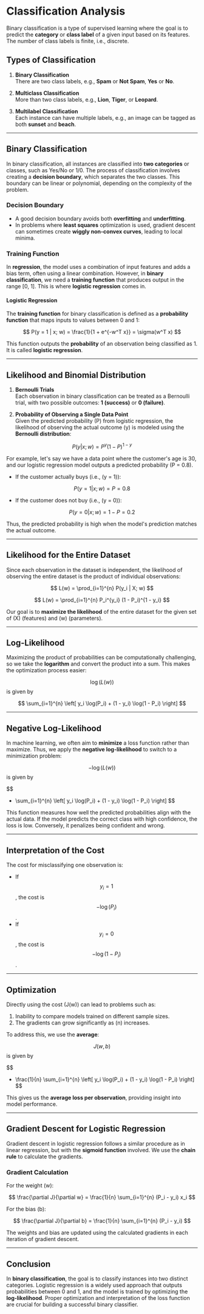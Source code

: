 
# Classification Analysis

Binary classification is a type of supervised learning where the goal is to predict the **category** or **class label** of a given input based on its features. The number of class labels is finite, i.e., discrete.

## Types of Classification

1. **Binary Classification**  
   There are two class labels, e.g., **Spam** or **Not Spam**, **Yes** or **No**.

2. **Multiclass Classification**  
   More than two class labels, e.g., **Lion**, **Tiger**, or **Leopard**.

3. **Multilabel Classification**  
   Each instance can have multiple labels, e.g., an image can be tagged as both **sunset** and **beach**.

---

## Binary Classification

In binary classification, all instances are classified into **two categories** or classes, such as Yes/No or 1/0. The process of classification involves creating a **decision boundary**, which separates the two classes. This boundary can be linear or polynomial, depending on the complexity of the problem.

### Decision Boundary

- A good decision boundary avoids both **overfitting** and **underfitting**.
- In problems where **least squares** optimization is used, gradient descent can sometimes create **wiggly non-convex curves**, leading to local minima.

### Training Function

In **regression**, the model uses a combination of input features and adds a bias term, often using a linear combination. However, in **binary classification**, we need a **training function** that produces output in the range [0, 1]. This is where **logistic regression** comes in.

#### Logistic Regression

The **training function** for binary classification is defined as a **probability function** that maps inputs to values between 0 and 1:

$$
P(y = 1 | x; w) = \frac{1}{1 + e^{-w^T x}} = \sigma(w^T x)
$$

This function outputs the **probability** of an observation being classified as 1. It is called **logistic regression**.

---

## Likelihood and Binomial Distribution

1. **Bernoulli Trials**  
   Each observation in binary classification can be treated as a Bernoulli trial, with two possible outcomes: **1 (success)** or **0 (failure)**.

2. **Probability of Observing a Single Data Point**  
   Given the predicted probability \(P\) from logistic regression, the likelihood of observing the actual outcome \(y\) is modeled using the **Bernoulli distribution**:

$$
P(y | x; w) = P^y (1 - P)^{1 - y}
$$

For example, let's say we have a data point where the customer's age is 30, and our logistic regression model outputs a predicted probability \(P = 0.8\).

- If the customer actually buys (i.e., \(y = 1\)):

$$
P(y = 1 | x; w) = P = 0.8
$$

- If the customer does not buy (i.e., \(y = 0\)):

$$
P(y = 0 | x; w) = 1 - P = 0.2
$$

Thus, the predicted probability is high when the model's prediction matches the actual outcome.

---

## Likelihood for the Entire Dataset

Since each observation in the dataset is independent, the likelihood of observing the entire dataset is the product of individual observations:

$$
L(w) = \prod_{i=1}^{n} P(y_i | X; w)
$$

$$
L(w) = \prod_{i=1}^{n} P_i^{y_i} (1 - P_i)^{1 - y_i}
$$

Our goal is to **maximize the likelihood** of the entire dataset for the given set of \(X\) (features) and \(w\) (parameters).

---

## Log-Likelihood

Maximizing the product of probabilities can be computationally challenging, so we take the **logarithm** and convert the product into a sum. This makes the optimization process easier:

$$\log(L(w))$$ is given by

$$
 \sum_{i=1}^{n} \left[ y_i \log(P_i) + (1 - y_i) \log(1 - P_i) \right]
$$

---

## Negative Log-Likelihood

In machine learning, we often aim to **minimize** a loss function rather than maximize. Thus, we apply the **negative log-likelihood** to switch to a minimization problem:

$$-\log(L(w))$$ is given by

$$
- \sum_{i=1}^{n} \left[ y_i \log(P_i) + (1 - y_i) \log(1 - P_i) \right]
$$

This function measures how well the predicted probabilities align with the actual data. If the model predicts the correct class with high confidence, the loss is low. Conversely, it penalizes being confident and wrong.

---

## Interpretation of the Cost

The cost for misclassifying one observation is:

- If $$ y_i = 1 $$ , the cost is $$- \log(P_i)$$.
- If $$y_i = 0 $$, the cost is $$- \log(1 - P_i)$$.

---

## Optimization

Directly using the cost \(J(w)\) can lead to problems such as:

1. Inability to compare models trained on different sample sizes.
2. The gradients can grow significantly as \(n\) increases.

To address this, we use the **average**:

$$J(w,b)$$ is given by

$$
- \frac{1}{n} \sum_{i=1}^{n} \left[ y_i \log(P_i) + (1 - y_i) \log(1 - P_i) \right]
$$

This gives us the **average loss per observation**, providing insight into model performance.

---

## Gradient Descent for Logistic Regression

Gradient descent in logistic regression follows a similar procedure as in linear regression, but with the **sigmoid function** involved. We use the **chain rule** to calculate the gradients.

### Gradient Calculation

For the weight \(w\):

$$
\frac{\partial J}{\partial w} = \frac{1}{n} \sum_{i=1}^{n} (P_i - y_i) x_i
$$

For the bias \(b\):

$$
\frac{\partial J}{\partial b} = \frac{1}{n} \sum_{i=1}^{n} (P_i - y_i)
$$

The weights and bias are updated using the calculated gradients in each iteration of gradient descent.

---

## Conclusion

In **binary classification**, the goal is to classify instances into two distinct categories. Logistic regression is a widely used approach that outputs probabilities between 0 and 1, and the model is trained by optimizing the **log-likelihood**. Proper optimization and interpretation of the loss function are crucial for building a successful binary classifier.

